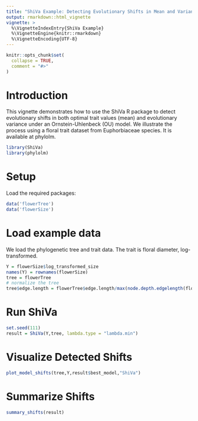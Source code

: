 ```yaml
---
title: "ShiVa Example: Detecting Evolutionary Shifts in Mean and Variance"
output: rmarkdown::html_vignette
vignette: >
  %\VignetteIndexEntry{ShiVa Example}
  %\VignetteEngine{knitr::rmarkdown}
  %\VignetteEncoding{UTF-8}
---
```


```r
knitr::opts_chunk$set(
  collapse = TRUE,
  comment = "#>"
)
```

# Introduction
This vignette demonstrates how to use the ShiVa R package to detect evolutionary shifts in both optimal trait values (mean) and evolutionary variance under an Ornstein-Uhlenbeck (OU) model.
We illustrate the process using a floral trait dataset from Euphorbiaceae species. It is available at phylolm.

```r
library(ShiVa)
library(phylolm)

```

# Setup
Load the required packages:
```r
data('flowerTree')
data('flowerSize')
```

# Load example data
We load the phylogenetic tree and trait data. The trait is floral diameter, log-transformed.
```r
Y = flowerSize$log_transformed_size
names(Y) = rownames(flowerSize)
tree = flowerTree
# normalize the tree
tree$edge.length = flowerTree$edge.length/max(node.depth.edgelength(flowerTree))
```

# Run ShiVa
```r
set.seed(111)
result = ShiVa(Y,tree, lambda.type = "lambda.min")

```

# Visualize Detected Shifts
```r
plot_model_shifts(tree,Y,result$best_model,"ShiVa")
```

# Summarize Shifts
```r
summary_shifts(result)
```